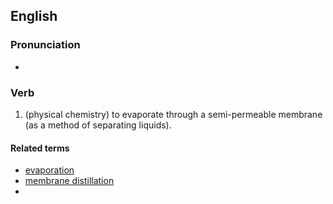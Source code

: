 == English ==

===Pronunciation===
*{{IPA|/perˈvapəreɪt/}}

===Verb===
{{en-verb|pervaporat|ing}}

# (physical chemistry) to evaporate through a semi-permeable membrane (as a method of separating liquids).

====Related terms====
*[[evaporation]]
*[[membrane distillation]]
*